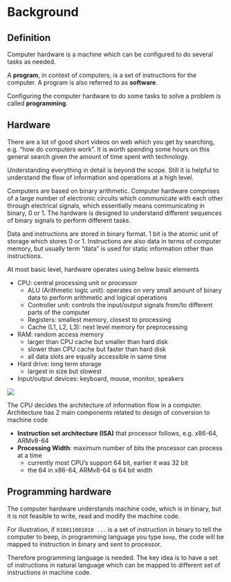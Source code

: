# Background

## Definition

Computer hardware is a machine which can be configured to do several tasks as needed.

A **program**, in context of computers, is a set of instructions for the computer. A program is also referred to as **software**.

Configuring the computer hardware to do some tasks to solve a problem is called **programming**.

## Hardware

There are a lot of good short videos on web which you get by searching, e.g. "how do computers work". It is worth spending some hours on this general search given the amount of time spent with technology.

Understanding everything in detail is beyond the scope. Still it is helpful to understand the flow of information and operations at a high level.

Computers are based on binary arithmetic. Computer hardware comprises of a large number of electronic circuits which communicate with each other through electrical signals, which essentially means communicating in binary, 0 or 1. The hardware is designed to understand different sequences of binary signals to perform different tasks.

Data and instructions are stored in binary format. 1 bit is the atomic unit of storage which stores 0 or 1. Instructions are also data in terms of computer memory, but usually term "data" is used for static information other than instructions.

At most basic level, hardware operates using below basic elements

- CPU: central processing unit or processor
    - ALU (Arithmetic logic unit): operates on very small amount of binary data to perform arithmetic and logical operations
    - Controller unit: controls the input/output signals from/to different parts of the computer
    - Registers: smallest memory, closest to processing
    - Cache (L1, L2, L3): next level memory for preprocessing
- RAM: random access memory
    - larger than CPU cache but smaller than hard disk
    - slower than CPU cache but faster than hard disk
    - all data slots are equally accessible in same time
- Hard drive: long term storage
    - largest in size but slowest
- Input/output devices: keyboard, mouse, monitor, speakers

![](../../../resources/diagrams/architecture/hardware-cpu-ram.png)

The CPU decides the architecture of information flow in a computer. Architecture has 2 main components related to design of conversion to machine code

- **Instruction set architecture (ISA)** that processor follows, e.g. x86-64, ARMv8-64
- **Processing Width**: maximum number of bits the processor can process at a time
    - currently most CPU's support 64 bit, earlier it was 32 bit
    - the 64 in x86-64, ARMv8-64 is 64 bit width

## Programming hardware

The computer hardware understands machine code, which is in binary, but it is not feasible to write, read and modify the machine code.

For illustration, if `010011001010 ...` is a set of instruction in binary to tell the computer to beep, in programming language you type `beep`, the code will be mapped to instruction in binary and sent to processor.

Therefore programming language is needed. The key idea is to have a set of instructions in natural language which can be mapped to different set of instructions in machine code.
